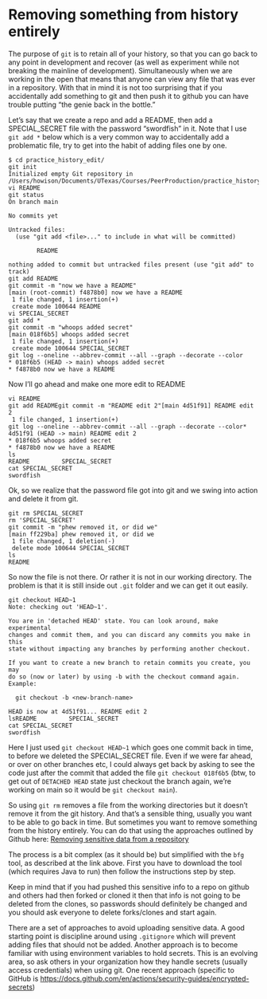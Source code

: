 # Removing something from history entirely {#sec-history}

The purpose of `git` is to retain all of your history, so that you can go back to any point in development and recover (as well as experiment while not breaking the mainline of development). Simultaneously when we are working in the open that means that anyone can view any file that was ever in a repository. With that in mind it is not too surprising that if you accidentally add something to git and then push it to github you can have trouble putting "the genie back in the bottle."

Let's say that we create a repo and add a README, then add a SPECIAL_SECRET file with the password "swordfish" in it. Note that I use `git add *` below which is a very common way to accidentally add a problematic file, try to get into the habit of adding files one by one.

    $ cd practice_history_edit/
    git init
    Initialized empty Git repository in /Users/howison/Documents/UTexas/Courses/PeerProduction/practice_history_edit/.git/
    vi README
    git status
    On branch main

    No commits yet

    Untracked files:
      (use "git add <file>..." to include in what will be committed)

            README

    nothing added to commit but untracked files present (use "git add" to track)
    git add README
    git commit -m "now we have a README"
    [main (root-commit) f4878b0] now we have a README
     1 file changed, 1 insertion(+)
     create mode 100644 README
    vi SPECIAL_SECRET
    git add *
    git commit -m "whoops added secret"
    [main 018f6b5] whoops added secret
     1 file changed, 1 insertion(+)
     create mode 100644 SPECIAL_SECRET
    git log --oneline --abbrev-commit --all --graph --decorate --color
    * 018f6b5 (HEAD -> main) whoops added secret
    * f4878b0 now we have a README

Now I'll go ahead and make one more edit to README

    vi README
    git add READMEgit commit -m "README edit 2"[main 4d51f91] README edit 2
     1 file changed, 1 insertion(+)
    git log --oneline --abbrev-commit --all --graph --decorate --color* 4d51f91 (HEAD -> main) README edit 2
    * 018f6b5 whoops added secret
    * f4878b0 now we have a README
    ls
    README         SPECIAL_SECRET
    cat SPECIAL_SECRET
    swordfish

Ok, so we realize that the password file got into git and we swing into action and delete it from git.

    git rm SPECIAL_SECRET
    rm 'SPECIAL_SECRET'
    git commit -m "phew removed it, or did we"
    [main ff229ba] phew removed it, or did we
     1 file changed, 1 deletion(-)
     delete mode 100644 SPECIAL_SECRET
    ls
    README

So now the file is not there. Or rather it is not in our working directory. The problem is that it is still inside out `.git` folder and we can get it out easily.

    git checkout HEAD~1
    Note: checking out 'HEAD~1'.

    You are in 'detached HEAD' state. You can look around, make experimental
    changes and commit them, and you can discard any commits you make in this
    state without impacting any branches by performing another checkout.

    If you want to create a new branch to retain commits you create, you may
    do so (now or later) by using -b with the checkout command again. Example:

      git checkout -b <new-branch-name>

    HEAD is now at 4d51f91... README edit 2
    lsREADME         SPECIAL_SECRET
    cat SPECIAL_SECRET
    swordfish

Here I just used `git checkout HEAD~1` which goes one commit back in time, to before we deleted the SPECIAL_SECRET file. Even if we were far ahead, or over on other branches etc, I could always get back by asking to see the code just after the commit that added the file `git checkout 018f6b5` (btw, to get out of `DETACHED HEAD` state just checkout the branch again, we're working on main so it would be `git checkout main`).

So using `git rm` removes a file from the working directories but it doesn't remove it from the git history. And that's a sensible thing, usually you want to be able to go back in time. But sometimes you want to remove something from the history entirely. You can do that using the approaches outlined by Github here: [Removing sensitive data from a repository](https://help.github.com/articles/removing-sensitive-data-from-a-repository/)

The process is a bit complex (as it should be) but simplified with the `bfg` tool, as described at the link above. First you have to download the tool (which requires Java to run) then follow the instructions step by step.

Keep in mind that if you had pushed this sensitive info to a repo on github and others had then forked or cloned it then that info is not going to be deleted from the clones, so passwords should definitely be changed and you should ask everyone to delete forks/clones and start again.

There are a set of approaches to avoid uploading sensitive data. A good starting point is discipline around using `.gitignore` which will prevent adding files that should not be added. Another approach is to become familiar with using environment variables to hold secrets. This is an evolving area, so ask others in your organization how they handle secrets (usually access credentials) when using git.  One recent approach (specific to GitHub is <https://docs.github.com/en/actions/security-guides/encrypted-secrets>)


